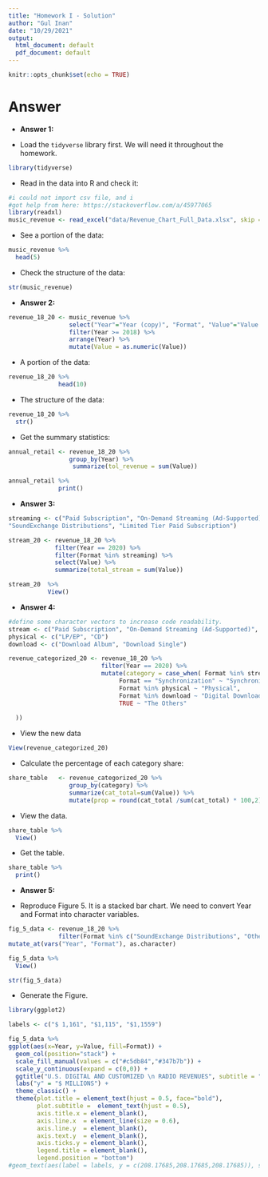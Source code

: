 ```yaml
---
title: "Homework I - Solution"
author: "Gul Inan"
date: "10/29/2021"
output:
  html_document: default
  pdf_document: default
---
```


```r
knitr::opts_chunk$set(echo = TRUE)
```


# Answer

- **Answer 1:**

- Load the `tidyverse` library first. We will need it throughout the homework.

```r
library(tidyverse)
```

- Read in the data into R and check it:

```r
#i could not import csv file, and i
#got help from here: https://stackoverflow.com/a/45977065
library(readxl)
music_revenue <- read_excel("data/Revenue_Chart_Full_Data.xlsx", skip = 1) 
```

- See a portion of the data:

```r
music_revenue %>% 
  head(5)
```

- Check the structure of the data:

```r
str(music_revenue)
```

- **Answer 2:**

```r
revenue_18_20 <- music_revenue %>% 
                 select("Year"="Year (copy)", "Format", "Value"="Value (Actual)") %>% 
                 filter(Year >= 2018) %>%
                 arrange(Year) %>% 
                 mutate(Value = as.numeric(Value))
```

- A portion of the data:

```r
revenue_18_20 %>% 
              head(10)
```
 
- The structure of the data:

```r
revenue_18_20 %>% 
  str()
```

- Get the summary statistics:

```r
annual_retail <- revenue_18_20 %>% 
                 group_by(Year) %>% 
                  summarize(tol_revenue = sum(Value)) 
```

```r
annual_retail %>% 
              print()
```


- **Answer 3:**

```r
streaming <- c("Paid Subscription", "On-Demand Streaming (Ad-Supported)", "Other Ad-Supported Streaming", 
"SoundExchange Distributions", "Limited Tier Paid Subscription")

stream_20 <- revenue_18_20 %>% 
             filter(Year == 2020) %>% 
             filter(Format %in% streaming) %>% 
             select(Value) %>% 
             summarize(total_stream = sum(Value))
```


```r
stream_20  %>% 
           View()
```

- **Answer 4:**

```r
#define some character vectors to increase code readability.
stream <- c("Paid Subscription", "On-Demand Streaming (Ad-Supported)", "Other Ad-Supported Streaming", "SoundExchange Distributions", "Limited Tier Paid Subscription")
physical <- c("LP/EP", "CD")
download <- c("Download Album", "Download Single")
```

```r
revenue_categorized_20 <- revenue_18_20 %>% 
                          filter(Year == 2020) %>% 
                          mutate(category = case_when( Format %in% stream ~ "Streaming",
                               Format == "Synchronization" ~ "Synchronization",
                               Format %in% physical ~ "Physical",
                               Format %in% download ~ "Digital Downloads",
                               TRUE ~ "The Others"
    
  ))
```

- View the new data

```r
View(revenue_categorized_20)
```

- Calculate the percentage of each category share:

```r
share_table   <- revenue_categorized_20 %>%
                 group_by(category) %>%
                 summarize(cat_total=sum(Value)) %>% 
                 mutate(prop = round(cat_total /sum(cat_total) * 100,2))
```

- View the data.

```r
share_table %>% 
  View()
```

- Get the table.


```r
share_table %>% 
  print()
```


- **Answer 5:**

- Reproduce Figure 5. It is a stacked bar chart. We need to convert Year and Format into character variables.


```r
fig_5_data <- revenue_18_20 %>%
              filter(Format %in% c("SoundExchange Distributions", "Other Ad-Supported Streaming")) %>% 
mutate_at(vars("Year", "Format"), as.character)
```

```r
fig_5_data %>% 
  View()
```

```r
str(fig_5_data)
```

- Generate the Figure.

```r
library(ggplot2)
```

```r
labels <- c("$ 1,161", "$1,115", "$1,1559")
```



```r
fig_5_data %>% 
ggplot(aes(x=Year, y=Value, fill=Format)) + 
  geom_col(position="stack") +
  scale_fill_manual(values = c("#c5db84","#347b7b")) +
  scale_y_continuous(expand = c(0,0)) +
  ggtitle("U.S. DIGITAL AND CUSTOMIZED \n RADIO REVENUES", subtitle = "Source: RIAA" ) +
  labs("y" = "$ MILLIONS") +
  theme_classic() +
  theme(plot.title = element_text(hjust = 0.5, face="bold"),
        plot.subtitle =  element_text(hjust = 0.5),
        axis.title.x = element_blank(),
        axis.line.x  = element_line(size = 0.6),
        axis.line.y  = element_blank(),
        axis.text.y  = element_blank(),
        axis.ticks.y = element_blank(),
        legend.title = element_blank(),
        legend.position = "bottom")
#geom_text(aes(label = labels, y = c(208.17685,208.17685,208.17685)), size = 3)
```





